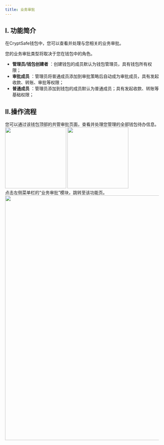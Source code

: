 ```yaml
---
title: 业务审批
---
```


## I. 功能简介

在CryptSafe钱包中，您可以查看并处理与您相关的业务审批。

您的业务审批类型将取决于您在钱包中的角色。
- **管理员/钱包创建者** ：创建钱包的成员默认为钱包管理员，具有钱包所有权限；
- **审批成员** ：管理员将普通成员添加到审批策略后自动成为审批成员，具有发起收款、转账、审批等权限；
- **普通成员** ：管理员添加到钱包的成员默认为普通成员；具有发起收款、转账等基础权限；


## II.操作流程

<Steps>
<Step title="在APP中查看待办审批">
您可以通过该钱包顶部的共管审批页面，查看并处理您管理的全部钱包待办信息。
<div className="w-full flex items-center justify-center">
<CardGroup cols={2}>
    <img src="/images/custody-guide/transfer8cn.png" width="200"/>
    <img src="/images/custody-guide/transfer9cn.png" width="200"/>
</CardGroup>
</div>
</Step>

<Step title="在PC 端中查看待办审批">
点击左侧菜单栏的“业务审批”模块，跳转至该功能页。

<div className="w-full flex items-center justify-center">
    <img src="/images/custody-guide/transfer7cn.png" width="800"/>
</div>

</Step>
</Steps>


